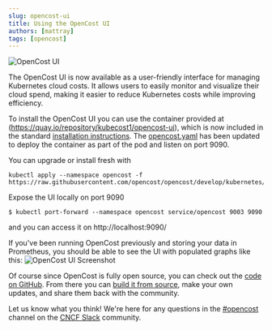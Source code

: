 ```yaml
---
slug: opencost-ui
title: Using the OpenCost UI
authors: [mattray]
tags: [opencost]
---
```

![OpenCost UI](./img/ui-screenshot.png)

The OpenCost UI is now available as a user-friendly interface for managing Kubernetes cloud costs. It allows users to easily monitor and visualize their cloud spend, making it easier to reduce Kubernetes costs while improving efficiency.

<!--truncate-->

To install the OpenCost UI you can use the container provided at (https://quay.io/repository/kubecost1/opencost-ui), which is now included in the standard [installation instructions](https://www.opencost.io/docs/install). The [opencost.yaml](https://raw.githubusercontent.com/opencost/opencost/develop/kubernetes/opencost.yaml) has been updated to deploy the container as part of the pod and listen on port 9090.

You can upgrade or install fresh with
```
kubectl apply --namespace opencost -f https://raw.githubusercontent.com/opencost/opencost/develop/kubernetes/opencost.yaml
```

Expose the UI locally on port 9090
```
$ kubectl port-forward --namespace opencost service/opencost 9003 9090
```
and you can access it on http://localhost:9090/

If you've been running OpenCost previously and storing your data in Prometheus, you should be able to see the UI with populated graphs like this:
![OpenCost UI Screenshot](./img/screenshot.png)

Of course since OpenCost is fully open source, you can check out the [code on GitHub](https://github.com/opencost/opencost/tree/develop/ui). From there you can [build it from source](https://github.com/opencost/opencost/tree/develop/ui#readme), make your own updates, and share them back with the community.

Let us know what you think! We're here for any questions in the [#opencost](https://cloud-native.slack.com/archives/C03D56FPD4G) channel on the [CNCF Slack](https://slack.cncf.io/) community.
